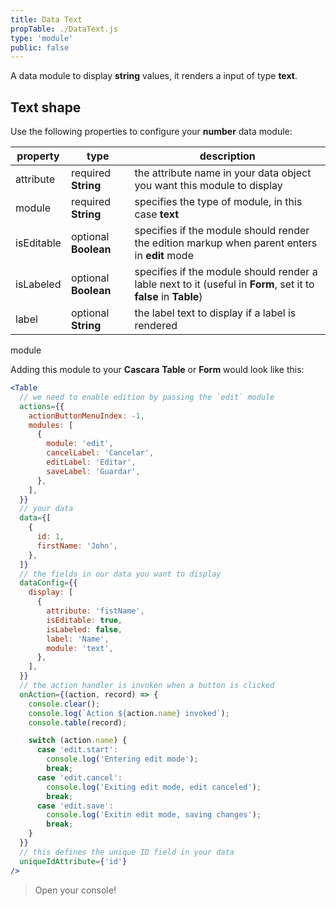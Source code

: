 ```yaml
---
title: Data Text
propTable: ./DataText.js
type: 'module'
public: false
---
```


A data module to display **string** values, it renders a input of type **text**.

## Text shape

Use the following properties to configure your **number** data module:

| property   | type                 | description                                                                                                     |
| ---------- | -------------------- | --------------------------------------------------------------------------------------------------------------- |
| attribute  | required **String**  | the attribute name in your data object you want this module to display                                          |
| module     | required **String**  | specifies the type of module, in this case **text**                                                             |
| isEditable | optional **Boolean** | specifies if the module should render the edition markup when parent enters in **edit** mode                    |
| isLabeled  | optional **Boolean** | specifies if the module should render a lable next to it (useful in **Form**, set it to **false** in **Table**) |
| label      | optional **String**  | the label text to display if a label is rendered                                                                |

module

Adding this module to your **Cascara** **Table** or **Form** would look like this:

```jsx
<Table
  // we need to enable edition by passing the `edit` module
  actions={{
    actionButtonMenuIndex: -1,
    modules: [
      {
        module: 'edit',
        cancelLabel: 'Cancelar',
        editLabel: 'Editar',
        saveLabel: 'Guardar',
      },
    ],
  }}
  // your data
  data={[
    {
      id: 1,
      firstName: 'John',
    },
  ]}
  // the fields in our data you want to display
  dataConfig={{
    display: [
      {
        attribute: 'fistName',
        isEditable: true,
        isLabeled: false,
        label: 'Name',
        module: 'text',
      },
    ],
  }}
  // the action handler is invoken when a button is clicked
  onAction={(action, record) => {
    console.clear();
    console.log(`Action ${action.name} invoked`);
    console.table(record);

    switch (action.name) {
      case 'edit.start':
        console.log('Entering edit mode');
        break;
      case 'edit.cancel':
        console.log('Exiting edit mode, edit canceled');
        break;
      case 'edit.save':
        console.log('Exitin edit mode, saving changes');
        break;
    }
  }}
  // this defines the unique ID field in your data
  uniqueIdAttribute={'id'}
/>
```

> Open your console!
